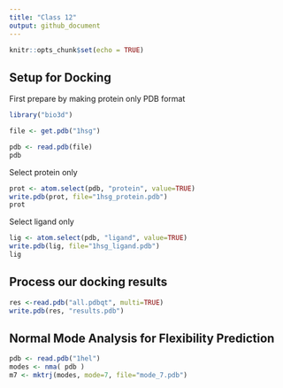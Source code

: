 ```yaml
---
title: "Class 12"
output: github_document
---
```


```r
knitr::opts_chunk$set(echo = TRUE)
```

## Setup for Docking

First prepare by making protein only PDB format

```r
library("bio3d")

file <- get.pdb("1hsg")
```

```r
pdb <- read.pdb(file)
pdb
```

Select protein only
```r
prot <- atom.select(pdb, "protein", value=TRUE)
write.pdb(prot, file="1hsg_protein.pdb")
prot
```

Select ligand only
```r
lig <- atom.select(pdb, "ligand", value=TRUE)
write.pdb(lig, file="1hsg_ligand.pdb")
lig
```

## Process our docking results

```r
res <-read.pdb("all.pdbqt", multi=TRUE)
write.pdb(res, "results.pdb")
```

## Normal Mode Analysis for Flexibility Prediction

```r
pdb <- read.pdb("1hel") 
modes <- nma( pdb )
m7 <- mktrj(modes, mode=7, file="mode_7.pdb")
```









